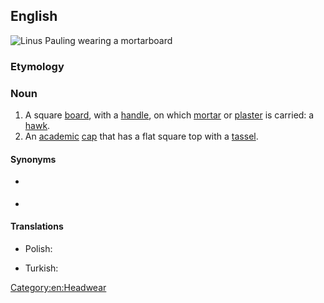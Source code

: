 ==English==
[[Image:LinusPaulingGraduation1922.jpg|thumb|Linus Pauling wearing a mortarboard]]
{{wikipedia|Square academic cap}}

===Etymology===
{{compound|en|mortar|board}}

===Noun===
{{en-noun}}

# A square [[board]], with a [[handle]], on which [[mortar]] or [[plaster]] is carried: a [[hawk#Etymology 2|hawk]].
# An [[academic]] [[cap]] that has a flat square top with a [[tassel]].

====Synonyms====
* {{sense|tool}} {{l|en|hawk}}
* {{sense|clothing}} {{l|en|cap}}

====Translations====
{{trans-top|cap}}
* Polish: {{t+|pl|biret|m}}
{{trans-mid}}
* Turkish: {{t|tr|mezuniyet kepi}}
{{trans-bottom}}

[[Category:en:Headwear]]